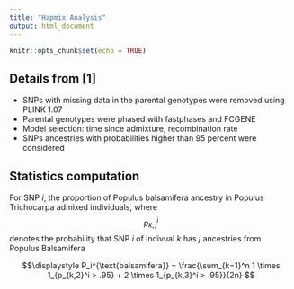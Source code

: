 ```yaml
---
title: "Hapmix Analysis"
output: html_document
---
```


```r
knitr::opts_chunk$set(echo = TRUE)
```

## Details from [1]

- SNPs with missing data in the parental genotypes were removed using PLINK 1.07
- Parental genotypes were phased with fastphases and FCGENE
- Model selection: time since admixture, recombination rate
- SNPs ancestries with probabilities higher than 95 percent were considered

## Statistics computation

For SNP $i$, the proportion of Populus balsamifera ancestry in Populus Trichocarpa
admixed individuals, where $$p_{k,j}^i $$ denotes the probability that SNP $i$ of
indivual $k$ has $j$ ancestries from Populus Balsamifera

$$\displaystyle P_i^{\text{balsamifera}} = \frac{\sum_{k=1}^n 1 \times 1_{p_{k,2}^i > .95} + 2 \times 1_{p_{k,3}^i > .95}}{2n} $$



